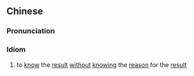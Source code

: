 ==Chinese==
{{zh-forms|type=111111121}}

===Pronunciation===
{{zh-pron
|m=zhī qí rán ér 不 zhī qí suǒyǐ rán
|cat=id
}}

===Idiom===
{{zh-idiom}}

# to [[know]] the [[result]] [[without]] [[knowing]] the [[reason]] for the [[result]]